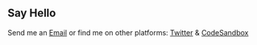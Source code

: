 ## Say Hello

Send me an [Email](mailto:klinton.jp@gmail.com)
or find me on other platforms: [Twitter](https://twitter.com/KlintonSmith_JP)
& [CodeSandbox](https://codesandbox.io/search?query=klinton24&page=1&configure%5BhitsPerPage%5D=12)
